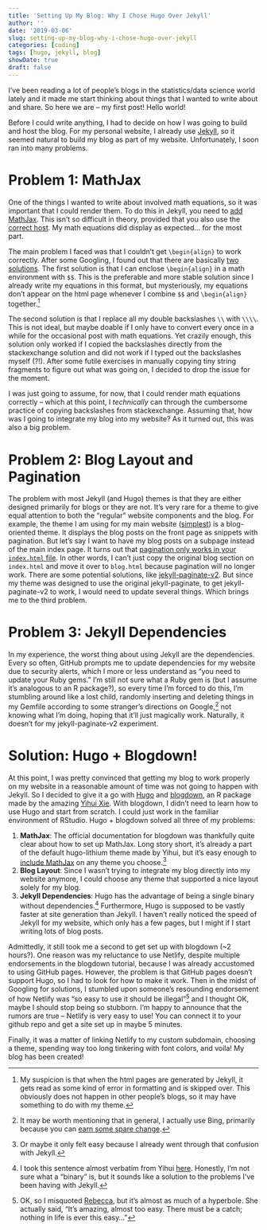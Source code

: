 ```yaml
---
title: 'Setting Up My Blog: Why I Chose Hugo Over Jekyll'
author: ''
date: '2019-03-06'
slug: setting-up-my-blog-why-i-chose-hugo-over-jekyll
categories: [coding]
tags: [hugo, jekyll, blog]
showDate: true
draft: false
---
```


I've been reading a lot of people's blogs in the statistics/data science world lately and it made me start thinking about things that I wanted to write about and share. So here we are -- my first post! Hello world!

Before I could write anything, I had to decide on how I was going to build and host the blog. For my personal website, I already use [Jekyll](https://jekyllrb.com/), so it seemed natural to build my blog as part of my website. Unfortunately, I soon ran into many problems.

# Problem 1: MathJax

One of the things I wanted to write about involved math equations, so it was important that I could render them. To do this in Jekyll, you need to [add MathJax](http://sgeos.GitHub.io/GitHub/jekyll/2016/08/21/adding_MathJax_to_a_jekyll_GitHub_pages_blog.html). This isn't so difficult in theory, provided that you also use the [correct host](https://www.MathJax.org/cdn-shutting-down/). My math equations did display as expected... for the most part.

The main problem I faced was that I couldn't get `\begin{align}` to work correctly. After some Googling, I found out that there are basically [two solutions](https://math.meta.stackexchange.com/questions/3514/using-the-align-environment). The first solution is that I can enclose `\begin{align}` in a math environment with `$$`. This is the preferable and more stable solution since I already write my equations in this format, but mysteriously, my equations don't appear on the html page whenever I combine `$$` and `\begin{align}` together.^[My suspicion is that when the html pages are generated by Jekyll, it gets read as some kind of error in formatting and is skipped over. This obviously does not happen in other people's blogs, so it may have something to do with my theme.] 

The second solution is that I replace all my double backslashes `\\` with `\\\\`. This is not ideal, but maybe doable if I only have to convert every once in a while for the occasional post with math equations. Yet crazily enough, this solution only worked if I copied the backslashes directly from the stackexchange solution and did not work if I typed out the backslashes myself (?!). After some futile exercises in manually copying tiny string fragments to figure out what was going on, I decided to drop the issue for the moment. 

I was just going to assume, for now, that I could render math equations correctly -- which at this point, I *technically* can through the cumbersome practice of copying backslashes from stackexchange. Assuming that, how was I going to integrate my blog into my website? As it turned out, this was also a big problem.

# Problem 2: Blog Layout and Pagination

The problem with most Jekyll (and Hugo) themes is that they are either designed primarily for blogs or they are not. It's very rare for a theme to give equal attention to both the "regular" website components and the blog. For example, the theme I am using for my main website ([simplest](https://GitHub.com/nandomoreirame/simplest)) is a blog-oriented theme. It displays the blog posts on the front page as snippets with pagination. But let's say I want to have my blog posts on a subpage instead of the main index page. It turns out that [pagination only works in your `index.html` file](https://stackoverflow.com/questions/20829006/jekyll-paginator-not-working). In other words, I can't just copy the original blog section on `index.html` and move it over to `blog.html` because pagination will no longer work. There are some potential solutions, like [jekyll-paginate-v2](https://GitHub.com/sverrirs/jekyll-paginate-v2). But since my theme was designed to use the original jekyll-paginate, to get jekyll-paginate-v2 to work, I would need to update several things. Which brings me to the third problem.

# Problem 3: Jekyll Dependencies

In my experience, the worst thing about using Jekyll are the dependencies. Every so often, GitHub prompts me to update dependencies for my website due to security alerts, which I more or less understand as "you need to update your Ruby gems." I'm still not sure what a Ruby gem is (but I assume it's analogous to an R package?), so every time I'm forced to do this, I'm stumbling around like a lost child, randomly inserting and deleting things in my Gemfile according to some stranger's directions on Google,^[It may be worth mentioning that in general, I actually use Bing, primarily because you can [earn some spare change](https://www.microsoft.com/en-us/rewards?rtc=1).] not knowing what I'm doing, hoping that it'll just magically work. Naturally, it doesn't for my jekyll-paginate-v2 experiment.

# Solution: Hugo + Blogdown!

At this point, I was pretty convinced that getting my blog to work properly on my website in a reasonable amount of time was not going to happen with Jekyll. So I decided to give it a go with [Hugo](https://gohugo.io/) and [blogdown](https://github.com/rstudio/blogdown), an R package made by the amazing [Yihui Xie](https://yihui.name/). With blogdown, I didn't need to learn how to use Hugo and start from scratch. I could just work in the familiar environment of RStudio. Hugo + blogdown solved all three of my problems: 

1. **MathJax**: The official documentation for blogdown was thankfully quite clear about how to set up MathJax. Long story short, it's already a part of the default hugo-lithium theme made by Yihui, but it's easy enough to [include MathJax](https://bookdown.org/yihui/blogdown/templates.html#how-to) on any theme you choose.^[Or maybe it only felt easy because I already went through that confusion with Jekyll.]
2. **Blog Layout**: Since I wasn't trying to integrate my blog directly into my website anymore, I could choose any theme that supported a nice layout solely for my blog.
3. **Jekyll Dependencies**: Hugo has the advantage of being a single binary without dependencies.^[I took this sentence almost verbatim from Yihui [here](https://yihui.name/en/2017/12/blogdown-book/). Honestly, I'm not sure what a "binary" is, but it sounds like a solution to the problems I've been having with Jekyll.] Furthermore, Hugo is supposed to be vastly faster at site generation than Jekyll. I haven't really noticed the speed of Jekyll for my website, which only has a few pages, but I might if I start writing lots of blog posts.

Admittedly, it still took me a second to get set up with blogdown (~2 hours?). One reason was my reluctance to use Netlify, despite multiple endorsements in the blogdown tutorial, because I was already accustomed to using GitHub pages. However, the problem is that GitHub pages doesn't support Hugo, so I had to look for how to make it work. Then in the midst of Googling for solutions, I stumbled upon someone's resounding endorsement of how Netlify  was "so easy to use it should be illegal"^[OK, so I misquoted [Rebecca](http://www.rebeccabarter.com/blog/2017-06-29-website/), but it's almost as much of a hyperbole. She actually said, "It’s amazing, almost too easy. There must be a catch; nothing in life is ever this easy…"] and I thought OK, maybe I should stop being so stubborn. I'm happy to announce that the rumors are true -- Netlify is very easy to use! You can connect it to your github repo and get a site set up in maybe 5 minutes.

Finally, it was a matter of linking Netlify to my custom subdomain, choosing a theme, spending way too long tinkering with font colors, and voila! My blog has been created!